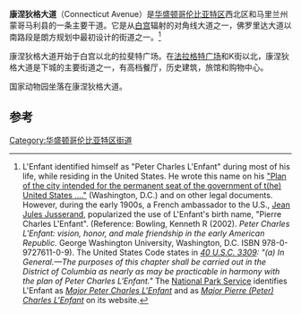{{Infobox street
| name                    =康涅狄格大道
| native_name             =Connecticut Avenue
| image                   =Connecticut Avenue NW facing north towards Dupont Circle.jpg
| location                = [[美国|美国]][[华盛顿哥伦比亚特区|华盛顿哥伦比亚特区]]
| coordinates             = {{coord|38|58|07|N|77|04|38|W|display=inline,title|scale:100000}}
| direction_a             = 南
| terminus_a              = 拉斐特广场
| direction_b             = 北
| terminus_b              = {{jct|state=MD|MD|185|road=西大道}}
| junction                = {{jct|state=DC|US|29|road=[[法拉格特广场|法拉格特广场]]}}<br>[[杜邦圆环|杜邦圆环]]<br>佛罗里达大道<br>哥伦比亚路<br>卡尔弗特街<br>蒂尔登街<br>内布拉斯加大道<br>军工路Military Road
}}
'''康涅狄格大道'''（Connecticut Avenue）是[[华盛顿哥伦比亚特区|华盛顿哥伦比亚特区]]西北区和马里兰州蒙哥马利县的一条主要干道。它是从[[白宫|白宫]]辐射的对角线大道之一，佛罗里达大道以南路段是朗方规划中最初设计的街道之一。<ref>L'Enfant identified himself as "Peter Charles L'Enfant" during most of his life, while residing in the United States. He wrote this name on his [http://hdl.loc.gov/loc.gmd/g3850.ct000512 "Plan of the city intended for the permanent seat of the government of t(he) United States ...."] {{Wayback|url=http://hdl.loc.gov/loc.gmd/g3850.ct000512 |date=20160111230315 }} (Washington, D.C.) and on other legal documents. However, during the early 1900s, a French ambassador to the U.S., [[Jean_Jules_Jusserand|Jean Jules Jusserand]], popularized the use of L'Enfant's birth name, "Pierre Charles L'Enfant". (Reference: Bowling, Kenneth R (2002). ''Peter Charles L'Enfant: vision, honor, and male friendship in the early American Republic.'' George Washington University, Washington, D.C. ISBN 978-0-9727611-0-9). The United States Code states in ''[http://vlex.com/vid/19241289 40 U.S.C. 3309]: "(a) In General.—The purposes of this chapter shall be carried out in the District of Columbia as nearly as may be practicable in harmony with the plan of Peter Charles L'Enfant."'' The [[National_Park_Service|National Park Service]] identifies L'Enfant as ''[http://www.nps.gov/history/nr/travel/Wash/text.htm#washington Major Peter Charles L'Enfant] {{Wayback|url=http://www.nps.gov/history/nr/travel/Wash/text.htm#washington |date=20140405134623 }}'' and as '' [http://www.nps.gov/history/Nr/travel/presidents/washington_monument.html Major Pierre (Peter) Charles L'Enfant] {{Wayback|url=http://www.nps.gov/history/Nr/travel/presidents/washington_monument.html |date=20100403082613 }}'' on its website.</ref>

康涅狄格大道开始于白宫以北的拉斐特广场。在[[法拉格特广场|法拉格特广场]]和K街以北，康涅狄格大道是下城的主要街道之一，有高档餐厅，历史建筑，旅馆和购物中心。

国家动物园坐落在康涅狄格大道。

==参考==
{{reflist}}
{{华盛顿哥伦比亚特区街道}}
[[Category:华盛顿哥伦比亚特区街道|Category:华盛顿哥伦比亚特区街道]]